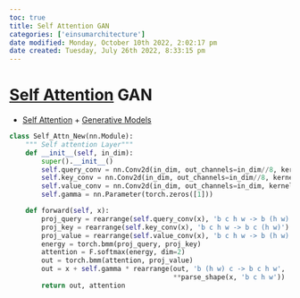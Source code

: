```yaml
---
toc: true
title: Self Attention GAN
categories: ['einsumarchitecture']
date modified: Monday, October 10th 2022, 2:02:17 pm
date created: Tuesday, July 26th 2022, 8:33:15 pm
---
```


# [Self Attention](Self%20Attention.qmd) GAN
- [Self Attention](Self%20Attention.qmd) + [Generative Models](Generative%20Models.qmd)

```python
class Self_Attn_New(nn.Module):
    """ Self attention Layer"""
    def __init__(self, in_dim):
        super().__init__()
        self.query_conv = nn.Conv2d(in_dim, out_channels=in_dim//8, kernel_size=1)
        self.key_conv = nn.Conv2d(in_dim, out_channels=in_dim//8, kernel_size=1)
        self.value_conv = nn.Conv2d(in_dim, out_channels=in_dim, kernel_size=1)
        self.gamma = nn.Parameter(torch.zeros([1]))

    def forward(self, x):
        proj_query = rearrange(self.query_conv(x), 'b c h w -> b (h w) c')
        proj_key = rearrange(self.key_conv(x), 'b c h w -> b c (h w)')
        proj_value = rearrange(self.value_conv(x), 'b c h w -> b (h w) c')
        energy = torch.bmm(proj_query, proj_key)
        attention = F.softmax(energy, dim=2)
        out = torch.bmm(attention, proj_value)
        out = x + self.gamma * rearrange(out, 'b (h w) c -> b c h w',
                                         **parse_shape(x, 'b c h w'))
        return out, attention
```



